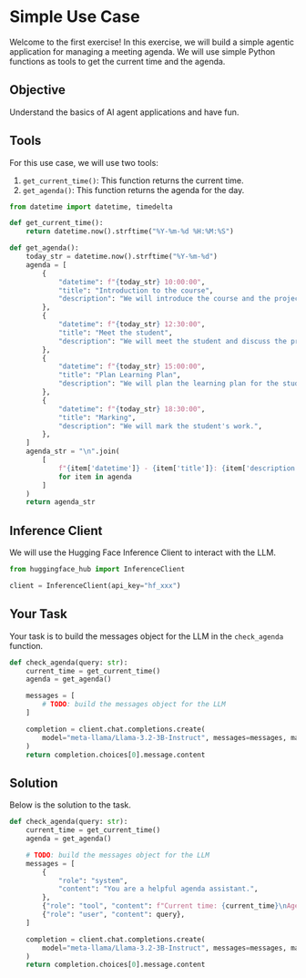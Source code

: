 # Simple Use Case

Welcome to the first exercise! In this exercise, we will build a simple agentic application for managing a meeting agenda. We will use simple Python functions as tools to get the current time and the agenda. 

## Objective

Understand the basics of AI agent applications and have fun.

## Tools

For this use case, we will use two tools:

1. `get_current_time()`: This function returns the current time.
2. `get_agenda()`: This function returns the agenda for the day.

```python
from datetime import datetime, timedelta

def get_current_time():
    return datetime.now().strftime("%Y-%m-%d %H:%M:%S")

def get_agenda():
    today_str = datetime.now().strftime("%Y-%m-%d")
    agenda = [
        {
            "datetime": f"{today_str} 10:00:00",
            "title": "Introduction to the course",
            "description": "We will introduce the course and the project.",
        },
        {
            "datetime": f"{today_str} 12:30:00",
            "title": "Meet the student",
            "description": "We will meet the student and discuss the project.",
        },
        {
            "datetime": f"{today_str} 15:00:00",
            "title": "Plan Learning Plan",
            "description": "We will plan the learning plan for the student.",
        },
        {
            "datetime": f"{today_str} 18:30:00",
            "title": "Marking",
            "description": "We will mark the student's work.",
        },
    ]
    agenda_str = "\n".join(
        [
            f"{item['datetime']} - {item['title']}: {item['description']}"
            for item in agenda
        ]
    )
    return agenda_str
```

## Inference Client

We will use the Hugging Face Inference Client to interact with the LLM.

```python
from huggingface_hub import InferenceClient

client = InferenceClient(api_key="hf_xxx")
```

## Your Task

Your task is to build the messages object for the LLM in the `check_agenda` function.

```python
def check_agenda(query: str):
    current_time = get_current_time()
    agenda = get_agenda()

    messages = [
        # TODO: build the messages object for the LLM
    ]

    completion = client.chat.completions.create(
        model="meta-llama/Llama-3.2-3B-Instruct", messages=messages, max_tokens=500
    )
    return completion.choices[0].message.content
```

## Solution

Below is the solution to the task.

```python
def check_agenda(query: str):
    current_time = get_current_time()
    agenda = get_agenda()

    # TODO: build the messages object for the LLM
    messages = [
        {
            "role": "system",
            "content": "You are a helpful agenda assistant.",
        },
        {"role": "tool", "content": f"Current time: {current_time}\nAgenda: {agenda}"},
        {"role": "user", "content": query},
    ]

    completion = client.chat.completions.create(
        model="meta-llama/Llama-3.2-3B-Instruct", messages=messages, max_tokens=500
    )
    return completion.choices[0].message.content
```
